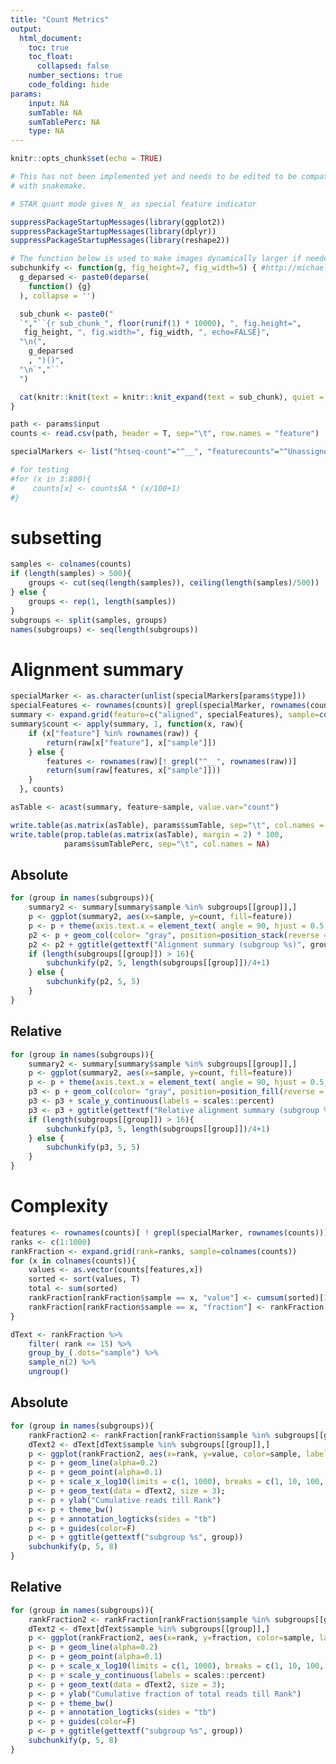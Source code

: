 ```yaml
---
title: "Count Metrics"
output:
  html_document:
    toc: true
    toc_float:
      collapsed: false
    number_sections: true
    code_folding: hide
params:
    input: NA
    sumTable: NA
    sumTablePerc: NA
    type: NA
---
```


<style>
pre {
  overflow-x: auto;
}
pre code {
  word-wrap: normal;
  white-space: pre;
}
p {
  overflow-x: auto;
}
img {
    max-width: none;
}
</style>


```r
knitr::opts_chunk$set(echo = TRUE)

# This has not been implemented yet and needs to be edited to be compatible
# with snakemake.

# STAR quant mode gives N_ as special feature indicator
```

```r
suppressPackageStartupMessages(library(ggplot2))
suppressPackageStartupMessages(library(dplyr))
suppressPackageStartupMessages(library(reshape2))

# The function below is used to make images dynamically larger if needed
subchunkify <- function(g, fig_height=7, fig_width=5) { #http://michaeljw.com/blog/post/subchunkify/
  g_deparsed <- paste0(deparse(
    function() {g}
  ), collapse = '')

  sub_chunk <- paste0("
  `","``{r sub_chunk_", floor(runif(1) * 10000), ", fig.height=",
   fig_height, ", fig.width=", fig_width, ", echo=FALSE}",
  "\n(",
    g_deparsed
    , ")()",
  "\n`","``
  ")

  cat(knitr::knit(text = knitr::knit_expand(text = sub_chunk), quiet = TRUE))
}

path <- params$input
counts <- read.csv(path, header = T, sep="\t", row.names = "feature")

specialMarkers <- list("htseq-count"="^__", "featurecounts"="^Unassigned_")

# for testing
#for (x in 3:800){
#    counts[x] <- counts$A * (x/100+1)
#}
```

# subsetting

```r
samples <- colnames(counts)
if (length(samples) > 500){
    groups <- cut(seq(length(samples)), ceiling(length(samples)/500))
} else {
    groups <- rep(1, length(samples))
}
subgroups <- split(samples, groups)
names(subgroups) <- seq(length(subgroups))
```

# Alignment summary
```r
specialMarker <- as.character(unlist(specialMarkers[params$type]))
specialFeatures <- rownames(counts)[ grepl(specialMarker, rownames(counts))]
summary <- expand.grid(feature=c("aligned", specialFeatures), sample=colnames(counts))
summary$count <- apply(summary, 1, function(x, raw){
    if (x["feature"] %in% rownames(raw)) {
        return(raw[x["feature"], x["sample"]])
    } else {
        features <- rownames(raw)[! grepl("^__", rownames(raw))]
        return(sum(raw[features, x["sample"]]))
    }
  }, counts)

asTable <- acast(summary, feature~sample, value.var="count")

write.table(as.matrix(asTable), params$sumTable, sep="\t", col.names = NA)
write.table(prop.table(as.matrix(asTable), margin = 2) * 100,
            params$sumTablePerc, sep="\t", col.names = NA)
```

## Absolute

```r
for (group in names(subgroups)){
    summary2 <- summary[summary$sample %in% subgroups[[group]],]
    p <- ggplot(summary2, aes(x=sample, y=count, fill=feature))
    p <- p + theme(axis.text.x = element_text( angle = 90, hjust = 0.5, vjust = 0.5))
    p2 <- p + geom_col(color= "gray", position=position_stack(reverse = T), width=1)
    p2 <- p2 + ggtitle(gettextf("Alignment summary (subgroup %s)", group))
    if (length(subgroups[[group]]) > 16){
        subchunkify(p2, 5, length(subgroups[[group]])/4+1)
    } else {
        subchunkify(p2, 5, 5)
    }
}
```

## Relative

```r
for (group in names(subgroups)){
    summary2 <- summary[summary$sample %in% subgroups[[group]],]
    p <- ggplot(summary2, aes(x=sample, y=count, fill=feature))
    p <- p + theme(axis.text.x = element_text( angle = 90, hjust = 0.5, vjust = 0.5))
    p3 <- p + geom_col(color= "gray", position=position_fill(reverse = T), width=1)
    p3 <- p3 + scale_y_continuous(labels = scales::percent)
    p3 <- p3 + ggtitle(gettextf("Relative alignment summary (subgroup %s)", group))
    if (length(subgroups[[group]]) > 16){
        subchunkify(p3, 5, length(subgroups[[group]])/4+1)
    } else {
        subchunkify(p3, 5, 5)
    }
}
```

# Complexity
```r
features <- rownames(counts)[ ! grepl(specialMarker, rownames(counts))]
ranks <- c(1:1000)
rankFraction <- expand.grid(rank=ranks, sample=colnames(counts))
for (x in colnames(counts)){
    values <- as.vector(counts[features,x])
    sorted <- sort(values, T)
    total <- sum(sorted)
    rankFraction[rankFraction$sample == x, "value"] <- cumsum(sorted)[1:1000]
    rankFraction[rankFraction$sample == x, "fraction"] <- rankFraction[rankFraction$sample == x, "value"] /total
}

dText <- rankFraction %>%
    filter( rank <= 15) %>%
    group_by_(.dots="sample") %>%
    sample_n(2) %>%
    ungroup()
```

## Absolute

```r
for (group in names(subgroups)){
    rankFraction2 <- rankFraction[rankFraction$sample %in% subgroups[[group]], ]
    dText2 <- dText[dText$sample %in% subgroups[[group]],]
    p <- ggplot(rankFraction2, aes(x=rank, y=value, color=sample, label=sample))
    p <- p + geom_line(alpha=0.2)
    p <- p + geom_point(alpha=0.1)
    p <- p + scale_x_log10(limits = c(1, 1000), breaks = c(1, 10, 100, 1000, 10000, 100000))
    p <- p + geom_text(data = dText2, size = 3);
    p <- p + ylab("Cumulative reads till Rank")
    p <- p + theme_bw()
    p <- p + annotation_logticks(sides = "tb")
    p <- p + guides(color=F)
    p <- p + ggtitle(gettextf("subgroup %s", group))
    subchunkify(p, 5, 8)
}
```

## Relative

```r
for (group in names(subgroups)){
    rankFraction2 <- rankFraction[rankFraction$sample %in% subgroups[[group]], ]
    dText2 <- dText[dText$sample %in% subgroups[[group]],]
    p <- ggplot(rankFraction2, aes(x=rank, y=fraction, color=sample, label=sample))
    p <- p + geom_line(alpha=0.2)
    p <- p + geom_point(alpha=0.1)
    p <- p + scale_x_log10(limits = c(1, 1000), breaks = c(1, 10, 100, 1000, 10000, 100000))
    p <- p + scale_y_continuous(labels = scales::percent)
    p <- p + geom_text(data = dText2, size = 3);
    p <- p + ylab("Cumulative fraction of total reads till Rank")
    p <- p + theme_bw()
    p <- p + annotation_logticks(sides = "tb")
    p <- p + guides(color=F)
    p <- p + ggtitle(gettextf("subgroup %s", group))
    subchunkify(p, 5, 8)
}
```
